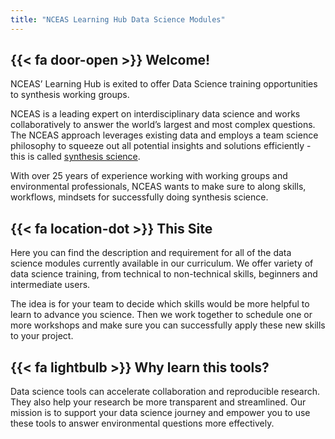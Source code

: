 ```yaml
---
title: "NCEAS Learning Hub Data Science Modules"
---
```


## {{< fa door-open >}} Welcome!

NCEAS' Learning Hub is exited to offer Data Science training opportunities to synthesis working groups.

NCEAS is a leading expert on interdisciplinary data science and works collaboratively to answer the world's largest and most complex questions. The NCEAS approach leverages existing data and employs a team science philosophy to squeeze out all potential insights and solutions efficiently - this is called [synthesis science](https://www.nceas.ucsb.edu/our-approach).

With over 25 years of experience working with working groups and environmental professionals, NCEAS wants to make sure to along skills, workflows, mindsets for successfully doing synthesis science.

## {{< fa location-dot >}} This Site

Here you can find the description and requirement for all of the data science modules currently available in our curriculum. We offer variety of data science training, from technical to non-technical skills, beginners and intermediate users.

The idea is for your team to decide which skills would be more helpful to learn to advance you science. Then we work together to schedule one or more workshops and make sure you can successfully apply these new skills to your project.

## {{< fa lightbulb >}} Why learn this tools?

Data science tools can accelerate collaboration and reproducible research. They also help your research be more transparent and streamlined. Our mission is to support your data science journey and empower you to use these tools to answer environmental questions more effectively. 
